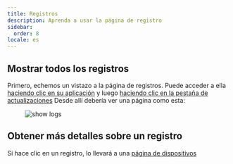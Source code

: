 ```yaml
---
title: Registros
description: Aprenda a usar la página de registro
sidebar:
  order: 8
locale: es
---
```


## Mostrar todos los registros
Primero, echemos un vistazo a la página de registros. Puede acceder a ella [haciendo clic en su aplicación](/docs/webapp/main-page) y luego [haciendo clic en la pestaña de actualizaciones](/docs/webapp/main-app-page)
Desde allí debería ver una página como esta:

<figure><img style="margin-left: auto; margin-right: auto" src="/logswebp" alt="show logs" /><figcaption></figcaption></figure>

## Obtener más detalles sobre un registro

Si hace clic en un registro, lo llevará a una [página de dispositivos](/docs/webapp/devices/)